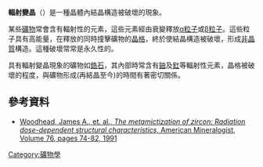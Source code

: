 '''輻射變晶'''（{{lang-en|'''Metamictization'''}}）是一種晶體內結晶構造被破壞的現象。

某些[[礦物|礦物]]常會含有輻射性的元素，這些元素經由衰變釋放[[α粒子|α粒子]]或[[β粒子|β粒子]]。這些粒子具有高能量，在釋放的同時撞擊礦物的[[晶格|晶格]]，終於使結晶構造被破壞，形成[[非晶質|非晶質]]構造。這種破壞常常是永久性的。

具有輻射變晶現象的礦物如[[鋯石|鋯石]]，其內部時常含有[[鈾|鈾]]及[[釷|釷]]等輻射性元素，晶格被破壞的程度，與礦物形成(再結晶至今)的時間有著密切關係。

==參考資料==
* [http://www.minsocam.org/ammin/AM76/AM76_74.pdf Woodhead, James A., et. al., ''The metamictization of zircon: Radiation dose-dependent structural characteristics,'' American Mineralogist, Volume 76, pages 74-82, 1991]

[[Category:礦物學|Category:礦物學]]